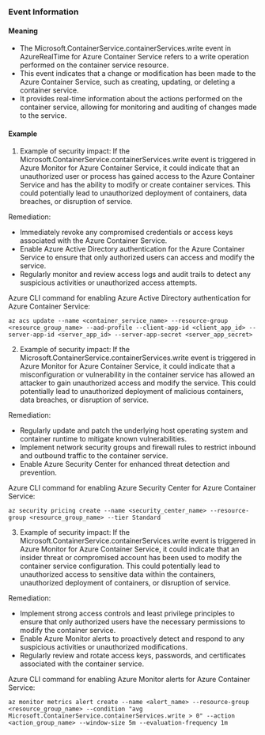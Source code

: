 
### Event Information

#### Meaning

- The Microsoft.ContainerService.containerServices.write event in AzureRealTime for Azure Container Service refers to a write operation performed on the container service resource.
- This event indicates that a change or modification has been made to the Azure Container Service, such as creating, updating, or deleting a container service.
- It provides real-time information about the actions performed on the container service, allowing for monitoring and auditing of changes made to the service.

#### Example

1. Example of security impact: If the Microsoft.ContainerService.containerServices.write event is triggered in Azure Monitor for Azure Container Service, it could indicate that an unauthorized user or process has gained access to the Azure Container Service and has the ability to modify or create container services. This could potentially lead to unauthorized deployment of containers, data breaches, or disruption of service.

Remediation:
- Immediately revoke any compromised credentials or access keys associated with the Azure Container Service.
- Enable Azure Active Directory authentication for the Azure Container Service to ensure that only authorized users can access and modify the service.
- Regularly monitor and review access logs and audit trails to detect any suspicious activities or unauthorized access attempts.

Azure CLI command for enabling Azure Active Directory authentication for Azure Container Service:
```
az acs update --name <container_service_name> --resource-group <resource_group_name> --aad-profile --client-app-id <client_app_id> --server-app-id <server_app_id> --server-app-secret <server_app_secret>
```

2. Example of security impact: If the Microsoft.ContainerService.containerServices.write event is triggered in Azure Monitor for Azure Container Service, it could indicate that a misconfiguration or vulnerability in the container service has allowed an attacker to gain unauthorized access and modify the service. This could potentially lead to unauthorized deployment of malicious containers, data breaches, or disruption of service.

Remediation:
- Regularly update and patch the underlying host operating system and container runtime to mitigate known vulnerabilities.
- Implement network security groups and firewall rules to restrict inbound and outbound traffic to the container service.
- Enable Azure Security Center for enhanced threat detection and prevention.

Azure CLI command for enabling Azure Security Center for Azure Container Service:
```
az security pricing create --name <security_center_name> --resource-group <resource_group_name> --tier Standard
```

3. Example of security impact: If the Microsoft.ContainerService.containerServices.write event is triggered in Azure Monitor for Azure Container Service, it could indicate that an insider threat or compromised account has been used to modify the container service configuration. This could potentially lead to unauthorized access to sensitive data within the containers, unauthorized deployment of containers, or disruption of service.

Remediation:
- Implement strong access controls and least privilege principles to ensure that only authorized users have the necessary permissions to modify the container service.
- Enable Azure Monitor alerts to proactively detect and respond to any suspicious activities or unauthorized modifications.
- Regularly review and rotate access keys, passwords, and certificates associated with the container service.

Azure CLI command for enabling Azure Monitor alerts for Azure Container Service:
```
az monitor metrics alert create --name <alert_name> --resource-group <resource_group_name> --condition "avg Microsoft.ContainerService.containerServices.write > 0" --action <action_group_name> --window-size 5m --evaluation-frequency 1m
```

